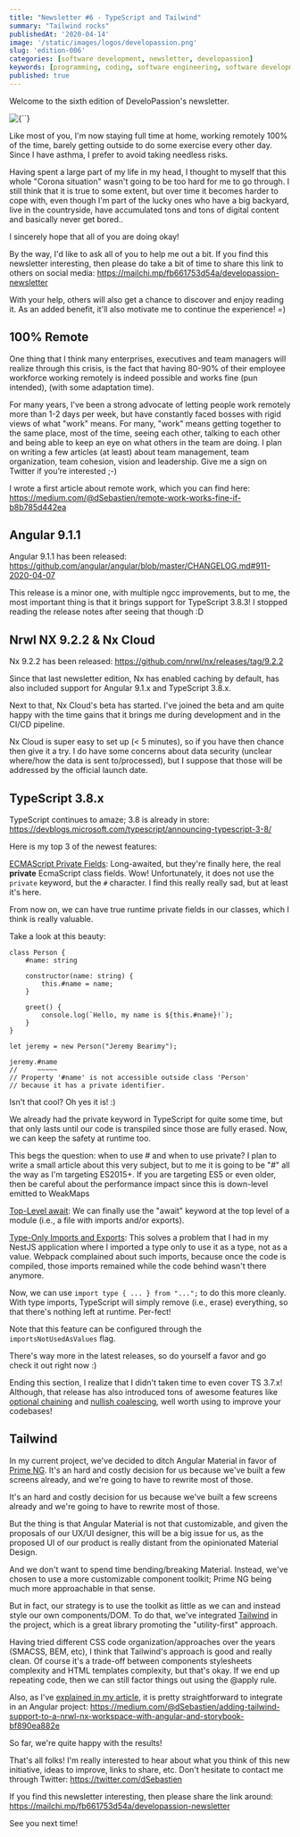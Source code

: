 ```yaml
---
title: "Newsletter #6 - TypeScript and Tailwind"
summary: "Tailwind rocks"
publishedAt: '2020-04-14'
image: '/static/images/logos/developassion.png'
slug: 'edition-006'
categories: [software development, newsletter, developassion]
keywords: [programming, coding, software engineering, software development, it, newsletter]
published: true
---
```


Welcome to the sixth edition of DeveloPassion's newsletter.

<BlogPostCenteredContent>
  <Image
    alt={``}
    src={`/static/images/logos/developassion.png`}
    width={480}
    height={270}
    priority
  />
</BlogPostCenteredContent>

Like most of you, I'm now staying full time at home, working remotely 100% of the time, barely getting outside to do some exercise every other day. Since I have asthma, I prefer to avoid taking needless risks.

Having spent a large part of my life in my head, I thought to myself that this whole "Corona situation" wasn't going to be too hard for me to go through. I still think that it is true to some extent, but over time it becomes harder to cope with, even though I'm part of the lucky ones who have a big backyard, live in the countryside, have accumulated tons and tons of digital content and basically never get bored..

I sincerely hope that all of you are doing okay!

By the way, I'd like to ask all of you to help me out a bit. If you find this newsletter interesting, then please do take a bit of time to share this link to others on social media: https://mailchi.mp/fb661753d54a/developassion-newsletter

With your help, others will also get a chance to discover and enjoy reading it. As an added benefit, it'll also motivate me to continue the experience! =)

## 100% Remote

One thing that I think many enterprises, executives and team managers will realize through this crisis, is the fact that having 80-90% of their employee workforce working remotely is indeed possible and works fine (pun intended), (with some adaptation time).

For many years, I've been a strong advocate of letting people work remotely more than 1-2 days per week, but have constantly faced bosses with rigid views of what "work" means. For many, "work" means getting together to the same place, most of the time, seeing each other, talking to each other and being able to keep an eye on what others in the team are doing.
I plan on writing a few articles (at least) about team management, team organization, team cohesion, vision and leadership. Give me a sign on Twitter if you’re interested ;-)

I wrote a first article about remote work, which you can find here: https://medium.com/@dSebastien/remote-work-works-fine-if-b8b785d442ea

## Angular 9.1.1

Angular 9.1.1 has been released: https://github.com/angular/angular/blob/master/CHANGELOG.md#911-2020-04-07

This release is a minor one, with multiple ngcc improvements, but to me, the most important thing is that it brings support for TypeScript 3.8.3! I stopped reading the release notes after seeing that though :D

## Nrwl NX 9.2.2 & Nx Cloud

Nx 9.2.2 has been released: https://github.com/nrwl/nx/releases/tag/9.2.2

Since that last newsletter edition, Nx has enabled caching by default, has also included support for Angular 9.1.x and TypeScript 3.8.x.

Next to that, Nx Cloud's beta has started. I've joined the beta and am quite happy with the time gains that it brings me during development and in the CI/CD pipeline.

Nx Cloud is super easy to set up (< 5 minutes), so if you have then chance then give it a try.
I do have some concerns about data security (unclear where/how the data is sent to/processed), but I suppose that those will be addressed by the official launch date.

## TypeScript 3.8.x

TypeScript continues to amaze; 3.8 is already in store: https://devblogs.microsoft.com/typescript/announcing-typescript-3-8/

Here is my top 3 of the newest features:

<a href="https://devblogs.microsoft.com/typescript/announcing-typescript-3-8/#ecmascript-private-fields" rel="noopener">ECMAScript Private Fields</a>: Long-awaited, but they're finally here, the real <b>private</b> EcmaScript class fields. Wow! Unfortunately, it does not use the `private` keyword, but the `#` character. I find this really really sad, but at least it's here.

From now on, we can have true runtime private fields in our classes, which I think is really valuable.

Take a look at this beauty:

```
class Person {
    #name: string

    constructor(name: string) {
        this.#name = name;
    }

    greet() {
        console.log(`Hello, my name is ${this.#name}!`);
    }
}

let jeremy = new Person("Jeremy Bearimy");

jeremy.#name
//     ~~~~~
// Property '#name' is not accessible outside class 'Person'
// because it has a private identifier.
```

Isn't that cool? Oh yes it is! :)

We already had the private keyword in TypeScript for quite some time, but that only lasts until our code is transpiled since those are fully erased. Now, we can keep the safety at runtime too.

This begs the question: when to use # and when to use private? I plan to write a small article about this very subject, but to me it is going to be "#" all the way as I'm targeting ES2015+. If you are targeting ES5 or even older, then be careful about the performance impact since this is down-level emitted to WeakMaps

<a href="https://devblogs.microsoft.com/typescript/announcing-typescript-3-8/#top-level-await" rel="noopener">Top-Level await</a>: We can finally use the "await" keyword at the top level of a module (i.e., a file with imports and/or exports).

<a href="https://devblogs.microsoft.com/typescript/announcing-typescript-3-8/#type-only-imports-exports" rel="noopener">Type-Only Imports and Exports</a>: This solves a problem that I had in my NestJS application where I imported a type only to use it as a type, not as a value. Webpack complained about such imports, because once the code is compiled, those imports remained while the code behind wasn't there anymore.

Now, we can use `import type { ... } from "...";` to do this more cleanly. With type imports, TypeScript will simply remove (i.e., erase) everything, so that there's nothing left at runtime. Per-fect!

Note that this feature can be configured through the `importsNotUsedAsValues` flag.

There's way more in the latest releases, so do yourself a favor and go check it out right now :)

Ending this section, I realize that I didn't taken time to even cover TS 3.7.x! Although, that release has also introduced tons of awesome features like <a href="https://devblogs.microsoft.com/typescript/announcing-typescript-3-7/#optional-chaining" rel="noopener">optional chaining</a> and <a href="https://devblogs.microsoft.com/typescript/announcing-typescript-3-7/#nullish-coalescing">nullish coalescing</a>, well worth using to improve your codebases!

## Tailwind

In my current project, we've decided to ditch Angular Material in favor of <a href="https://www.primefaces.org/primeng/" rel="noopener">Prime NG</a>.
It's an hard and costly decision for us because we've built a few screens already, and we're going to have to rewrite most of those.

It's an hard and costly decision for us because we've built a few screens already and we're going to have to rewrite most of those.

But the thing is that Angular Material is not that customizable, and given the proposals of our UX/UI designer, this will be a big issue for us, as the proposed UI of our product is really distant from the opinionated Material Design.

And we don't want to spend time bending/breaking Material. Instead, we've chosen to use a more customizable component toolkit; Prime NG being much more approachable in that sense.

But in fact, our strategy is to use the toolkit as little as we can and instead style our own components/DOM. To do that, we've integrated <a href="https://tailwindcss.com/" rel="noopener">Tailwind</a> in the project, which is a great library promoting the "utility-first" approach.

Having tried different CSS code organization/approaches over the years (SMACSS, BEM, etc), I think that Tailwind's approach is good and really clean. Of course it's a trade-off between components stylesheets complexity and HTML templates complexity, but that's okay. If we end up repeating code, then we can still factor things out using the @apply rule.

Also, as I've <a href="https://medium.com/@dSebastien/adding-tailwind-support-to-a-nrwl-nx-workspace-with-angular-and-storybook-bf890ea882e" rel="noopener">explained in my article</a>, it is pretty straightforward to integrate in an Angular project: https://medium.com/@dSebastien/adding-tailwind-support-to-a-nrwl-nx-workspace-with-angular-and-storybook-bf890ea882e

So far, we're quite happy with the results!

That's all folks!
I'm really interested to hear about what you think of this new initiative, ideas to improve, links to share, etc. Don't hesitate to contact me through Twitter: https://twitter.com/dSebastien

If you find this newsletter interesting, then please share the link around: https://mailchi.mp/fb661753d54a/developassion-newsletter

See you next time!

<BlogPostSignature />
